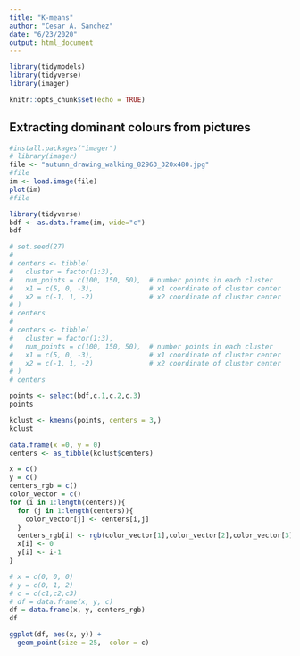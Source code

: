 ---
title: "K-means"
author: "Cesar A. Sanchez"
date: "6/23/2020"
output: html_document
---

```{r}
library(tidymodels)
library(tidyverse)
library(imager)
```


```{r setup, include=FALSE}
knitr::opts_chunk$set(echo = TRUE)
```

## Extracting dominant colours from pictures

```{r}
#install.packages("imager")
# library(imager)
file <- "autumn_drawing_walking_82963_320x480.jpg"
#file
im <- load.image(file)
plot(im)
#file
```

```{r}
library(tidyverse)
bdf <- as.data.frame(im, wide="c")
bdf
```

```{r}
# set.seed(27)
# 
# centers <- tibble(
#   cluster = factor(1:3), 
#   num_points = c(100, 150, 50),  # number points in each cluster
#   x1 = c(5, 0, -3),              # x1 coordinate of cluster center
#   x2 = c(-1, 1, -2)              # x2 coordinate of cluster center
# )
# centers 
# 
# centers <- tibble(
#   cluster = factor(1:3), 
#   num_points = c(100, 150, 50),  # number points in each cluster
#   x1 = c(5, 0, -3),              # x1 coordinate of cluster center
#   x2 = c(-1, 1, -2)              # x2 coordinate of cluster center
# )
# centers 
```


```{r}
points <- select(bdf,c.1,c.2,c.3)
points
```

```{r}
kclust <- kmeans(points, centers = 3,)
kclust
```

```{r}
data.frame(x =0, y = 0)
centers <- as_tibble(kclust$centers)

x = c() 
y = c()
centers_rgb = c()
color_vector = c()
for (i in 1:length(centers)){
  for (j in 1:length(centers)){
    color_vector[j] <- centers[i,j]
  }
  centers_rgb[i] <- rgb(color_vector[1],color_vector[2],color_vector[3])
  x[i] <- 0
  y[i] <- i-1
}

```
```{r}
# x = c(0, 0, 0) 
# y = c(0, 1, 2)
# c = c(c1,c2,c3)
# df = data.frame(x, y, c) 
df = data.frame(x, y, centers_rgb)
df
```

```{r}
ggplot(df, aes(x, y)) + 
  geom_point(size = 25,  color = c)
```